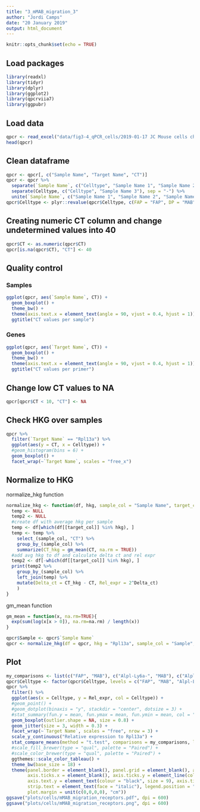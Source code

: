 ```yaml
---
title: "3_mMAB_migration_3"
author: "Jordi Camps"
date: "20 January 2019"
output: html_document
---
```


```r
knitr::opts_chunk$set(echo = TRUE)
```

## Load packages
```r
library(readxl)
library(tidyr)
library(dplyr)
library(ggplot2)
library(qpcrviia7)
library(ggpubr)
```

## Load data
```r
qpcr <- read_excel("data/fig3-4_qPCR_cells/2019-01-17 JC Mouse cells chemokine receptors.xls", sheet = 3, col_names = TRUE, skip = 35)
head(qpcr)
```

## Clean dataframe
```r
qpcr <- qpcr[, c("Sample Name", "Target Name", "CT")]
qpcr <- qpcr %>% 
  separate(`Sample Name`, c("Celltype", "Sample Name 1", "Sample Name 2"), sep = " ") %>%
  separate(Celltype, c("Celltype", "Sample Name 3"), sep = "-") %>%
  unite(`Sample Name`, c("Sample Name 1", "Sample Name 2", "Sample Name 3"), sep = "_")
qpcr$Celltype <- plyr::revalue(qpcr$Celltype, c(FAP = "FAP", DP = "MAB", `AP+` = "MAB", AP = "Alpl-Ly6a-"))
```

## Creating numeric CT column and change undetermined values into 40
```r
qpcr$CT <- as.numeric(qpcr$CT)
qpcr[is.na(qpcr$CT), "CT"] <- 40
```

## Quality control
### Samples
```r
ggplot(qpcr, aes(`Sample Name`, CT)) +
  geom_boxplot() +
  theme_bw() +
  theme(axis.text.x = element_text(angle = 90, vjust = 0.4, hjust = 1)) +
  ggtitle("CT values per sample")
```

### Genes
```r
ggplot(qpcr, aes(`Target Name`, CT)) +
  geom_boxplot() +
  theme_bw() +
  theme(axis.text.x = element_text(angle = 90, vjust = 0.4, hjust = 1)) +
  ggtitle("CT values per primer")
```

## Change low CT values to NA
```r
qpcr[qpcr$CT < 10, "CT"] <- NA
```

## Check HKG over samples
```r
qpcr %>%
  filter(`Target Name` == "Rpl13a") %>%
  ggplot(aes(y = CT, x = Celltype)) +
  #geom_histogram(bins = 6) +
  geom_boxplot() +  
  facet_wrap(~`Target Name`, scales = "free_x")
```

## Normalize to HKG
normalize_hkg function
```r
normalize_hkg <- function(df, hkg, sample_col = "Sample Name", target_col = "Target Name") {
  temp <- NULL
  temp2 <- NULL
  #create df with average hkg per sample
  temp <- df[which(df[[target_col]] %in% hkg), ]
  temp <- temp %>%
    select_(sample_col, "CT") %>%
    group_by_(sample_col) %>%
    summarize(CT_hkg = gm_mean(CT, na.rm = TRUE))
  #add avg hkg to df and calculate delta ct and rel expr
  temp2 <- df[-which(df[[target_col]] %in% hkg), ]
  print(temp2 %>%
    group_by_(sample_col) %>%
    left_join(temp) %>%
    mutate(Delta_ct = CT_hkg - CT, Rel_expr = 2^Delta_ct)
    )
}
```

gm_mean function
```r
gm_mean = function(x, na.rm=TRUE){
  exp(sum(log(x[x > 0]), na.rm=na.rm) / length(x))
}
```

```r
qpcr$Sample <- qpcr$`Sample Name`
qpcr <- normalize_hkg(df = qpcr, hkg = "Rpl13a", sample_col = "Sample", target_col = "Target Name")
```

## Plot
```r
my_comparisons <- list(c("FAP", "MAB"), c("Alpl-Ly6a-", "MAB"), c("Alpl-Ly6a-", "FAP"))
qpcr$Celltype <- factor(qpcr$Celltype, levels = c("FAP", "MAB", "Alpl-Ly6a-"))
qpcr %>%
  filter() %>%
  ggplot(aes(x = Celltype, y = Rel_expr, col = Celltype)) +
  #geom_point() +
  #geom_dotplot(binaxis = "y", stackdir = "center", dotsize = 3) +
  #stat_summary(fun.y = mean, fun.ymax = mean, fun.ymin = mean, col = "black", geom = "Crossbar") +
  geom_boxplot(outlier.shape = NA, size = 0.8) +
  geom_jitter(size = 3, width = 0.3) +
  facet_wrap(~`Target Name`, scales = "free", nrow = 3) +
  scale_y_continuous("Relative expression to Rpl13a") +
  stat_compare_means(method = "t.test", comparisons = my_comparisons, label = "p.signif") +
  #scale_fill_brewer(type = "qual", palette = "Paired") +
  #scale_color_brewer(type = "qual", palette = "Paired") +
  ggthemes::scale_color_tableau() +
  theme_bw(base_size = 18) +
  theme(panel.border = element_blank(), panel.grid = element_blank(), axis.line = element_line(colour = "black"), 
        axis.ticks.x = element_blank(), axis.ticks.y = element_line(colour = "black"), axis.text.x = element_blank(), 
        axis.text.y = element_text(colour = "black", size = 9), axis.title.x = element_blank(), strip.background = element_blank(),
        strip.text = element_text(face = "italic"), legend.position = "bottom", legend.title = element_blank(), 
        plot.margin = unit(c(0,0,0,0), "cm"))
ggsave("plots/cells/mMAB_migration_receptors.pdf", dpi = 600)
ggsave("plots/cells/mMAB_migration_receptors.png", dpi = 600)
```